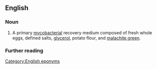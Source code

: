 ==English==

===Noun===
{{en-noun|~|s|head=[[Löwenstein]]-[[Jensen]] [[medium]]}}

# A primary [[mycobacterial]] recovery medium composed of fresh whole eggs, defined salts, [[glycerol]], potato flour, and [[malachite green]].
#: {{synonyms|en|LJ medium}}

===Further reading===
{{pedia}}

[[Category:English eponyms]]